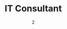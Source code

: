 ---
date: '2'
color: '#D5CFE2'
title: 'IT Consultant'
company: 'Arizona State University'
duration: 'March 2022 - Present'
description: 
    - Assist University VIP staff with diagnosis of software and hardware issues
    - Provide support for a variety of devices, internal databases, softwares and systems
---